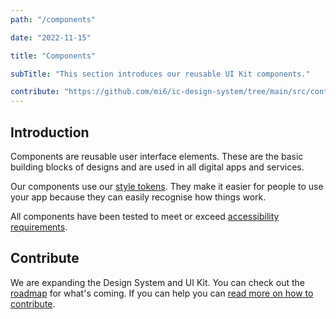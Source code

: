 ```yaml
---
path: "/components"

date: "2022-11-15"

title: "Components"

subTitle: "This section introduces our reusable UI Kit components."

contribute: "https://github.com/mi6/ic-design-system/tree/main/src/content/structured/components/index.mdx"
---
```


## Introduction

Components are reusable user interface elements. These are the basic building blocks of designs and are used in all digital apps and services.

Our components use our [style tokens](/styles). They make it easier for people to use your app because they can easily recognise how things work.

All components have been tested to meet or exceed [accessibility requirements](/accessibility/requirement).

## Contribute

We are expanding the Design System and UI Kit. You can check out the [roadmap](/community/roadmap) for what's coming. If you can help you can [read more on how to contribute](/community/contribute).
